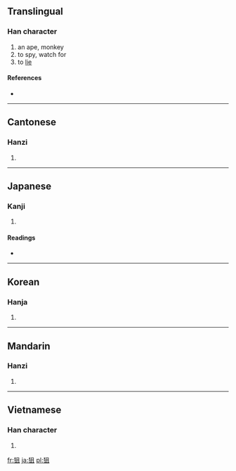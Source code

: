 ==Translingual==

===Han character===
{{Han char|rn=94|rad=犬|as=05|sn=8|four=4721<sub>0</sub>|canj=大竹月一 (KHBM)}}

# an ape, monkey
# to spy, watch for
# to [[lie]]

====References====
* {{Han ref|kx=0709.140|dkj=20347|dj=1122.020|hdz=21339.080|uh=72D9|ud=29401|bh=AAAE|bd=43694}}

----

==Cantonese==

===Hanzi===
{{yue-hanzi|jyut=|y=jeui1}}

# {{defn|Cantonese|sort=犬05}}

----

==Japanese==

===Kanji===
{{ja-kanji|grade=|rs=犬05}}

# {{defn|Japanese|sort=犬05}}

====Readings====
* {{ja-readings|on=[[しょ]] (sho), [[そ]] (so)|kun=[[ねらう]] (nerau)}}

----

==Korean==

===Hanja===
{{ko-hanja|hangeul=[[저]], [[처]]|eumhun=|rv=jeo, cheo|mr=chŏ, ch'ŏ|y=ce, che}}

# {{defn|Korean|sort=犬05}}

----

==Mandarin==

===Hanzi===
{{cmn-hanzi|pin=[[jū]] ([[ju1]]), [[mí]] ([[mi2]])|wg=chü<sup>1</sup>, mi<sup>2</sup>}}

# {{defn|Mandarin|sort=犬05}}

----

==Vietnamese==

===Han character===
{{vi-hantu|[[thư]]|rs=犬05}}

# {{defn|Vietnamese|sort=犬05}}

[[fr:狙]]
[[ja:狙]]
[[pl:狙]]